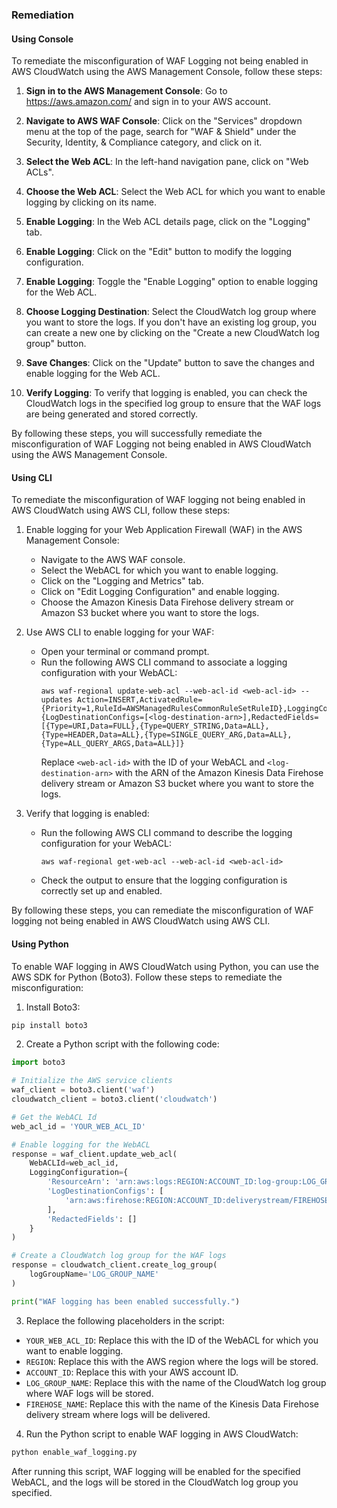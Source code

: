 ### Remediation

#### Using Console

To remediate the misconfiguration of WAF Logging not being enabled in AWS CloudWatch using the AWS Management Console, follow these steps:

1. **Sign in to the AWS Management Console**: Go to https://aws.amazon.com/ and sign in to your AWS account.

2. **Navigate to AWS WAF Console**: Click on the "Services" dropdown menu at the top of the page, search for "WAF & Shield" under the Security, Identity, & Compliance category, and click on it.

3. **Select the Web ACL**: In the left-hand navigation pane, click on "Web ACLs".

4. **Choose the Web ACL**: Select the Web ACL for which you want to enable logging by clicking on its name.

5. **Enable Logging**: In the Web ACL details page, click on the "Logging" tab.

6. **Enable Logging**: Click on the "Edit" button to modify the logging configuration.

7. **Enable Logging**: Toggle the "Enable Logging" option to enable logging for the Web ACL.

8. **Choose Logging Destination**: Select the CloudWatch log group where you want to store the logs. If you don't have an existing log group, you can create a new one by clicking on the "Create a new CloudWatch log group" button.

9. **Save Changes**: Click on the "Update" button to save the changes and enable logging for the Web ACL.

10. **Verify Logging**: To verify that logging is enabled, you can check the CloudWatch logs in the specified log group to ensure that the WAF logs are being generated and stored correctly.

By following these steps, you will successfully remediate the misconfiguration of WAF Logging not being enabled in AWS CloudWatch using the AWS Management Console.

#### Using CLI

To remediate the misconfiguration of WAF logging not being enabled in AWS CloudWatch using AWS CLI, follow these steps:

1. Enable logging for your Web Application Firewall (WAF) in the AWS Management Console:
   - Navigate to the AWS WAF console.
   - Select the WebACL for which you want to enable logging.
   - Click on the "Logging and Metrics" tab.
   - Click on "Edit Logging Configuration" and enable logging.
   - Choose the Amazon Kinesis Data Firehose delivery stream or Amazon S3 bucket where you want to store the logs.

2. Use AWS CLI to enable logging for your WAF:
   - Open your terminal or command prompt.
   - Run the following AWS CLI command to associate a logging configuration with your WebACL:
     ```
     aws waf-regional update-web-acl --web-acl-id <web-acl-id> --updates Action=INSERT,ActivatedRule={Priority=1,RuleId=AWSManagedRulesCommonRuleSetRuleID},LoggingConfiguration={LogDestinationConfigs=[<log-destination-arn>],RedactedFields=[{Type=URI,Data=FULL},{Type=QUERY_STRING,Data=ALL},{Type=HEADER,Data=ALL},{Type=SINGLE_QUERY_ARG,Data=ALL},{Type=ALL_QUERY_ARGS,Data=ALL}]}
     ```
     Replace `<web-acl-id>` with the ID of your WebACL and `<log-destination-arn>` with the ARN of the Amazon Kinesis Data Firehose delivery stream or Amazon S3 bucket where you want to store the logs.

3. Verify that logging is enabled:
   - Run the following AWS CLI command to describe the logging configuration for your WebACL:
     ```
     aws waf-regional get-web-acl --web-acl-id <web-acl-id>
     ```
   - Check the output to ensure that the logging configuration is correctly set up and enabled.

By following these steps, you can remediate the misconfiguration of WAF logging not being enabled in AWS CloudWatch using AWS CLI.

#### Using Python

To enable WAF logging in AWS CloudWatch using Python, you can use the AWS SDK for Python (Boto3). Follow these steps to remediate the misconfiguration:

1. Install Boto3:
```bash
pip install boto3
```

2. Create a Python script with the following code:
```python
import boto3

# Initialize the AWS service clients
waf_client = boto3.client('waf')
cloudwatch_client = boto3.client('cloudwatch')

# Get the WebACL Id
web_acl_id = 'YOUR_WEB_ACL_ID'

# Enable logging for the WebACL
response = waf_client.update_web_acl(
    WebACLId=web_acl_id,
    LoggingConfiguration={
        'ResourceArn': 'arn:aws:logs:REGION:ACCOUNT_ID:log-group:LOG_GROUP_NAME',
        'LogDestinationConfigs': [
            'arn:aws:firehose:REGION:ACCOUNT_ID:deliverystream/FIREHOSE_NAME'
        ],
        'RedactedFields': []
    }
)

# Create a CloudWatch log group for the WAF logs
response = cloudwatch_client.create_log_group(
    logGroupName='LOG_GROUP_NAME'
)

print("WAF logging has been enabled successfully.")
```

3. Replace the following placeholders in the script:
- `YOUR_WEB_ACL_ID`: Replace this with the ID of the WebACL for which you want to enable logging.
- `REGION`: Replace this with the AWS region where the logs will be stored.
- `ACCOUNT_ID`: Replace this with your AWS account ID.
- `LOG_GROUP_NAME`: Replace this with the name of the CloudWatch log group where WAF logs will be stored.
- `FIREHOSE_NAME`: Replace this with the name of the Kinesis Data Firehose delivery stream where logs will be delivered.

4. Run the Python script to enable WAF logging in AWS CloudWatch:
```bash
python enable_waf_logging.py
```

After running this script, WAF logging will be enabled for the specified WebACL, and the logs will be stored in the CloudWatch log group you specified.

